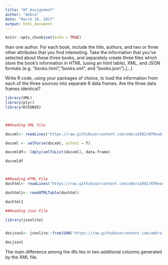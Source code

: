 ---
title: "W7_Assignment"
author: "Ambra"
date: "March 18, 2017"
output: html_document
---

```{r setup, include=FALSE}
knitr::opts_chunk$set(echo = TRUE)
```

than one author. For each book, include the title, authors, and two or three other attributes that you find interesting.
Take the information that you've selected about these three books, and separately create three files which store the book's information in HTML (using an html table), XML, and JSON formats (e.g. "books.html","books.xml", and "books.json").[...]

Write R code, using your packages of choice, to load the information from each of the three sources into separate R data frames. Are the three data frames identical?
```{r Books}
library(XML)
library(plyr)
library(RJSONIO)



##Reading XML file

docxml<- readLines("https://raw.githubusercontent.com/ambra1982/W7ReadingXMLJsonHTML/master/books.xml")

docxml <- xmlParse(docxml, asText = T)

docxmldf<- ldply(xmlToList(docxml), data.frame)

docxmldf



##Reading HTML File
dochtml<- readLines("https://raw.githubusercontent.com/ambra1982/W7ReadingXMLJsonHTML/master/index.html")

dochtml1<- readHTMLTable(dochtml)

dochtml1

##Reading Json File

library(jsonlite)


docjson1<- jsonlite::fromJSON("https://raw.githubusercontent.com/ambra1982/W7ReadingXMLJsonHTML/master/books.json", simplifyDataFrame=T)

docjson1


```

The main difference among the dfs lies in two additional columns generated by the XML file.
